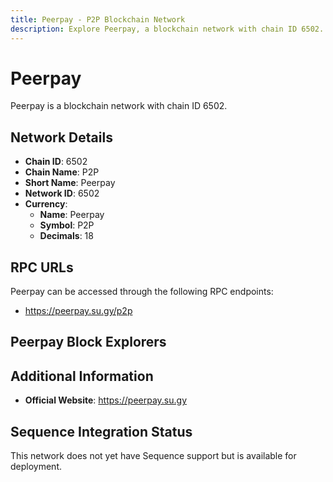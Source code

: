 ```yaml
--- 
title: Peerpay - P2P Blockchain Network
description: Explore Peerpay, a blockchain network with chain ID 6502. Learn about its native currency, Peerpay, and how to interact with the network.
---
```


# Peerpay

Peerpay is a blockchain network with chain ID 6502.

## Network Details

- **Chain ID**: 6502
- **Chain Name**: P2P
- **Short Name**: Peerpay
- **Network ID**: 6502
- **Currency**: 
  - **Name**: Peerpay
  - **Symbol**: P2P
  - **Decimals**: 18

## RPC URLs

Peerpay can be accessed through the following RPC endpoints:

- https://peerpay.su.gy/p2p

## Peerpay Block Explorers



## Additional Information

- **Official Website**: https://peerpay.su.gy

## Sequence Integration Status

This network does not yet have Sequence support but is available for deployment.
